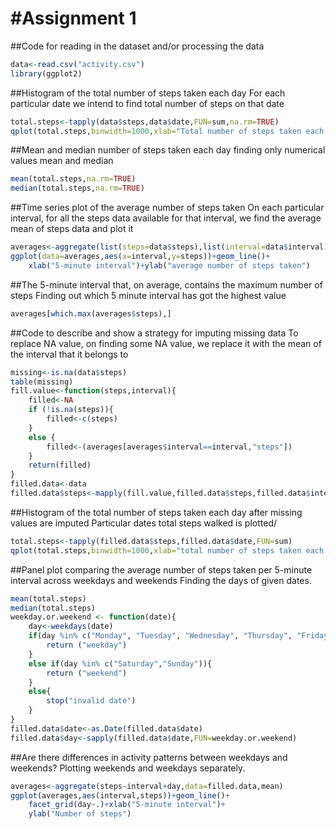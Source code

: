 #Assignment 1
=======================================

##Code for reading in the dataset and/or processing the data
```{r}
data<-read.csv("activity.csv")
library(ggplot2)
```


##Histogram of the total number of steps taken each day
For each particular date we intend to find total number of steps on that date
```{r}
total.steps<-tapply(data$steps,data$date,FUN=sum,na.rm=TRUE)
qplot(total.steps,binwidth=1000,xlab="Total number of steps taken each day")
```


##Mean and median number of steps taken each day
finding only numerical values mean and median
```{r}
mean(total.steps,na.rm=TRUE)
median(total.steps,na.rm=TRUE)
```


##Time series plot of the average number of steps taken
On each particular interval, for all the steps data available for that interval, we find the average mean of steps data and plot it
```{r}
averages<-aggregate(list(steps=data$steps),list(interval=data$interval),FUN=mean,na.rm=TRUE)
ggplot(data=averages,aes(x=interval,y=steps))+geom_line()+
    xlab("5-minute interval")+ylab("average number of steps taken")
```


##The 5-minute interval that, on average, contains the maximum number of steps
Finding out which 5 minute interval has got the highest value
```{r}
averages[which.max(averages$steps),]
```


##Code to describe and show a strategy for imputing missing data
To replace NA value, on finding some NA value, we replace it with the mean of the interval that it belongs to
```{r}
missing<-is.na(data$steps)
table(missing)
fill.value<-function(steps,interval){
    filled<-NA
    if (!is.na(steps)){
        filled<-c(steps)
    }
    else {
        filled<-(averages[averages$interval==interval,"steps"])
    }
    return(filled)
}
filled.data<-data
filled.data$steps<-mapply(fill.value,filled.data$steps,filled.data$interval)
```


##Histogram of the total number of steps taken each day after missing values are imputed
Particular dates total steps walked is plotted/
```{r}
total.steps<-tapply(filled.data$steps,filled.data$date,FUN=sum)
qplot(total.steps,binwidth=1000,xlab="total number of steps taken each day")
```


##Panel plot comparing the average number of steps taken per 5-minute interval across weekdays and weekends
Finding the days of given dates.
```{r}
mean(total.steps)
median(total.steps)
weekday.or.weekend <- function(date){
    day<-weekdays(date)
    if(day %in% c("Monday", "Tuesday", "Wednesday", "Thursday", "Friday")){
        return ("weekday")
    }
    else if(day %in% c("Saturday","Sunday")){
        return ("weekend")
    }
    else{
        stop("invalid date")
    }
}
filled.data$date<-as.Date(filled.data$date)
filled.data$day<-sapply(filled.data$date,FUN=weekday.or.weekend)
```


##Are there differences in activity patterns between weekdays and weekends?
Plotting weekends and weekdays separately. 
```{r}
averages<-aggregate(steps~interval+day,data=filled.data,mean)
ggplot(averages,aes(interval,steps))+geom_line()+
    facet_grid(day~.)+xlab("5-minute interval")+
    ylab("Number of steps")
```

